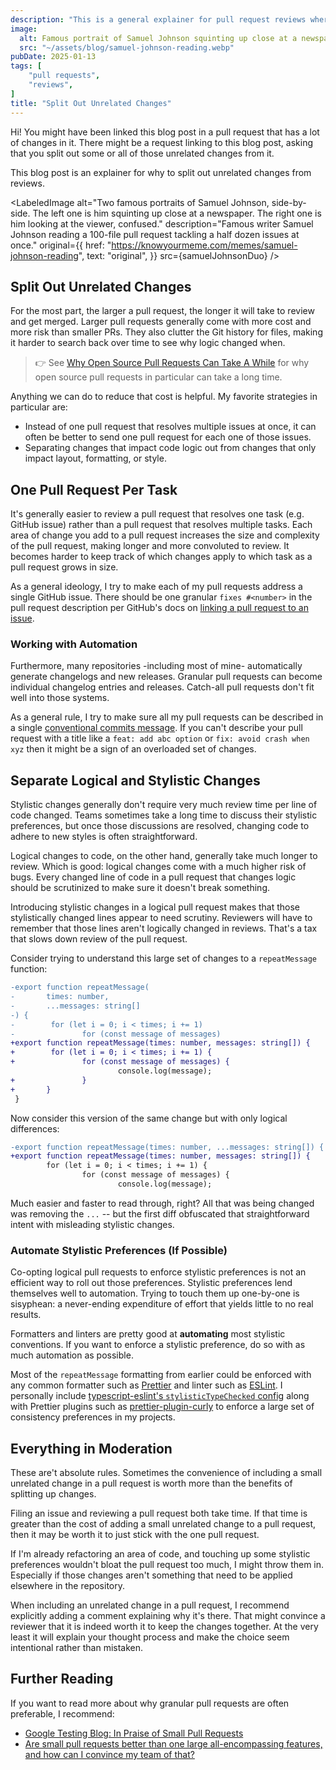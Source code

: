 ```yaml
---
description: "This is a general explainer for pull request reviews where I think unrelated changes should be split into a separate PR."
image:
  alt: Famous portrait of Samuel Johnson squinting up close at a newspaper
  src: "~/assets/blog/samuel-johnson-reading.webp"
pubDate: 2025-01-13
tags: [
	"pull requests",
	"reviews",
]
title: "Split Out Unrelated Changes"
---
```



Hi!
You might have been linked this blog post in a pull request that has a lot of changes in it.
There might be a request linking to this blog post, asking that you split out some or all of those unrelated changes from it.

This blog post is an explainer for why to split out unrelated changes from reviews.

<LabeledImage
	alt="Two famous portraits of Samuel Johnson, side-by-side. The left one is him squinting up close at a newspaper. The right one is him looking at the viewer, confused."
	description="Famous writer Samuel Johnson reading a 100-file pull request tackling a half dozen issues at once."
	original={{
		href: "https://knowyourmeme.com/memes/samuel-johnson-reading",
		text: "original",
	}}
	src={samuelJohnsonDuo}
/>

## Split Out Unrelated Changes

For the most part, the larger a pull request, the longer it will take to review and get merged.
Larger pull requests generally come with more cost and more risk than smaller PRs.
They also clutter the Git history for files, making it harder to search back over time to see why logic changed when.

> 👉 See [Why Open Source Pull Requests Can Take A While](https://www.joshuakgoldberg.com/blog/open-source-pull-request-timing) for why open source pull requests in particular can take a long time.

Anything we can do to reduce that cost is helpful.
My favorite strategies in particular are:

- Instead of one pull request that resolves multiple issues at once, it can often be better to send one pull request for each one of those issues.
- Separating changes that impact code logic out from changes that only impact layout, formatting, or style.

## One Pull Request Per Task

It's generally easier to review a pull request that resolves one task (e.g. GitHub issue) rather than a pull request that resolves multiple tasks.
Each area of change you add to a pull request increases the size and complexity of the pull request, making longer and more convoluted to review.
It becomes harder to keep track of which changes apply to which task as a pull request grows in size.

As a general ideology, I try to make each of my pull requests address a single GitHub issue.
There should be one granular `fixes #<number>` in the pull request description per GitHub's docs on [linking a pull request to an issue](https://docs.github.com/en/issues/tracking-your-work-with-issues/using-issues/linking-a-pull-request-to-an-issue).

### Working with Automation

Furthermore, many repositories -including most of mine- automatically generate changelogs and new releases.
Granular pull requests can become individual changelog entries and releases.
Catch-all pull requests don't fit well into those systems.

As a general rule, I try to make sure all my pull requests can be described in a single [conventional commits message](https://www.conventionalcommits.org/en/v1.0.0).
If you can't describe your pull request with a title like a `feat: add abc option` or `fix: avoid crash when xyz` then it might be a sign of an overloaded set of changes.

## Separate Logical and Stylistic Changes

Stylistic changes generally don't require very much review time per line of code changed.
Teams sometimes take a long time to discuss their stylistic preferences, but once those discussions are resolved, changing code to adhere to new styles is often straightforward.

Logical changes to code, on the other hand, generally take much longer to review.
Which is good: logical changes come with a much higher risk of bugs.
Every changed line of code in a pull request that changes logic should be scrutinized to make sure it doesn't break something.

Introducing stylistic changes in a logical pull request makes that those stylistically changed lines appear to need scrutiny.
Reviewers will have to remember that those lines aren't logically changed in reviews.
That's a tax that slows down review of the pull request.

Consider trying to understand this large set of changes to a `repeatMessage` function:

```diff
-export function repeatMessage(
-       times: number,
-       ...messages: string[]
-) {
-        for (let i = 0; i < times; i += 1)
-               for (const message of messages)
+export function repeatMessage(times: number, messages: string[]) {
+        for (let i = 0; i < times; i += 1) {
+               for (const message of messages) {
                        console.log(message);
+               }
+       }
 }
```

Now consider this version of the same change but with only logical differences:

```diff
-export function repeatMessage(times: number, ...messages: string[]) {
+export function repeatMessage(times: number, messages: string[]) {
        for (let i = 0; i < times; i += 1) {
                for (const message of messages) {
                        console.log(message);
```

Much easier and faster to read through, right?
All that was being changed was removing the `...` -- but the first diff obfuscated that straightforward intent with misleading stylistic changes.

### Automate Stylistic Preferences (If Possible)

Co-opting logical pull requests to enforce stylistic preferences is not an efficient way to roll out those preferences.
Stylistic preferences lend themselves well to automation.
Trying to touch them up one-by-one is sisyphean: a never-ending expenditure of effort that yields little to no real results.

Formatters and linters are pretty good at **automating** most stylistic conventions.
If you want to enforce a stylistic preference, do so with as much automation as possible.

Most of the `repeatMessage` formatting from earlier could be enforced with any common formatter such as [Prettier](https://prettier.io) and linter such as [ESLint](https://eslint.org).
I personally include [typescript-eslint's `stylisticTypeChecked` config](https://typescript-eslint.io/users/configs#stylistic-type-checked) along with Prettier plugins such as [prettier-plugin-curly](https://github.com/JoshuaKGoldberg/prettier-plugin-curly) to enforce a large set of consistency preferences in my projects.

## Everything in Moderation

These are't absolute rules.
Sometimes the convenience of including a small unrelated change in a pull request is worth more than the benefits of splitting up changes.

Filing an issue and reviewing a pull request both take time.
If that time is greater than the cost of adding a small unrelated change to a pull request, then it may be worth it to just stick with the one pull request.

If I'm already refactoring an area of code, and touching up some stylistic preferences wouldn't bloat the pull request too much, I might throw them in.
Especially if those changes aren't something that need to be applied elsewhere in the repository.

When including an unrelated change in a pull request, I recommend explicitly adding a comment explaining why it's there.
That might convince a reviewer that it is indeed worth it to keep the changes together.
At the very least it will explain your thought process and make the choice seem intentional rather than mistaken.

## Further Reading

If you want to read more about why granular pull requests are often preferable, I recommend:

- [Google Testing Blog: In Praise of Small Pull Requests](https://testing.googleblog.com/2024/07/in-praise-of-small-pull-requests.html)
- [Are small pull requests better than one large all-encompassing features, and how can I convince my team of that?](https://softwareengineering.stackexchange.com/questions/425665/are-small-pull-requests-better-than-one-large-all-encompasing-features-and-how)
